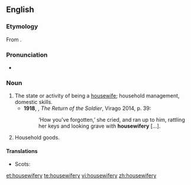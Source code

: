 ==English==

===Etymology===
From {{suffix|housewife|ry|lang=en}}.

===Pronunciation===
* {{a|UK}} {{IPA|/ˈhaʊswɪfəɹi/|lang=en}}

===Noun===
{{en-noun|-|housewiferies}}

# The state or activity of being a [[housewife]]; household management, domestic skills. {{defdate|from 15th c.}}
#* '''1918''', {{w|Rebecca West}}, ''The Return of the Soldier'', Virago 2014, p. 39:
#*: ‘How you've forgotten,’ she cried, and ran up to him, rattling her keys and looking grave with '''housewifery''' […].
# {{lb|en|obsolete}} Household goods. {{defdate|16th-19th c.}}

====Translations====
{{trans-top|the state of being a housewife}}
* Scots: {{t|sco|housewifeskip}}
{{trans-mid}}
{{trans-bottom}}

[[et:housewifery]]
[[te:housewifery]]
[[vi:housewifery]]
[[zh:housewifery]]